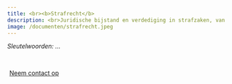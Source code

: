 ```yaml
---
title: <br><b>Strafrecht</b>
description: <br>Juridische bijstand en verdediging in strafzaken, van eenvoudige verkeersovertredingen en diefstal tot ernstige misdrijven, met focus op het beschermen van rechten en belangen doorheen het volledige strafrechtelijke proces.
image: /documenten/strafrecht.jpeg
---
```


*Sleutelwoorden: ...*

<br>

```{=html}
<div style = "margin: 0px; text-align: left;">
<a class="btn btn-primary" href="/contact.qmd" role="button" style="padding: 5px 5px; text-transform: none;">Neem contact op</a>
</div>
```